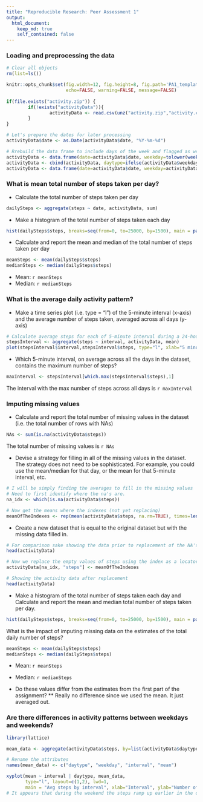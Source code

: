 ```yaml
---
title: "Reproducible Research: Peer Assessment 1"
output: 
  html_document:
    keep_md: true
    self_contained: false
---
```



### Loading and preprocessing the data

```r
# Clear all objects
rm(list=ls())

knitr::opts_chunk$set(fig.width=12, fig.height=8, fig.path='PA1_template_files/figure-html/Figs/',
                      echo=FALSE, warning=FALSE, message=FALSE)
  
if(file.exists("activity.zip")) {
        if(!exists("activityData")){
                activityData <- read.csv(unz("activity.zip","activity.csv"))
        }
}

# Let's prepare the dates for later processing
activityData$date <- as.Date(activityData$date, "%Y-%m-%d")

# Rrebuild the data frame to include days of the week and flagged as weekday or weekend for later processing
activityData <- data.frame(date=activityData$date, weekday=tolower(weekdays(activityData$date)), steps=activityData$steps, interval=activityData$interval)
activityData <- cbind(activityData, daytype=ifelse(activityData$weekday == "saturday" | activityData$weekday == "sunday", "weekend", "weekday"))
activityData <- data.frame(date=activityData$date, weekday=activityData$weekday, daytype=activityData$daytype, interval=activityData$interval, steps=activityData$steps)
```



### What is mean total number of steps taken per day?

* Calculate the total number of steps taken per day
```r
dailySteps <- aggregate(steps ~ date, activityData, sum)
```

* Make a histogram of the total number of steps taken each day
```r
hist(dailySteps$steps, breaks=seq(from=0, to=25000, by=1500), main = paste("Steps per day"), col="blue", xlab="Step Count")
```

* Calculate and report the mean and median of the total number of steps taken per day
```r
meanSteps <- mean(dailySteps$steps)
medianSteps <- median(dailySteps$steps)
```

* Mean: `r meanSteps`
* Median:  `r medianSteps`



### What is the average daily activity pattern?

* Make a time series plot (i.e. type = "l") of the 5-minute interval (x-axis) and the average number of steps taken, averaged across all days (y-axis)
```r
# Calculate average steps for each of 5-minute interval during a 24-hour period
stepsInterval <- aggregate(steps ~ interval, activityData, mean)
plot(stepsInterval$interval,stepsInterval$steps, type="l", xlab="5 minute interval", ylab="Step count",main="Average Number of Steps by Interval")
```

* Which 5-minute interval, on average across all the days in the dataset, contains the maximum number of steps?
```r
maxInterval <- stepsInterval[which.max(stepsInterval$steps),1]
```
The interval with the max number of steps across all days is `r maxInterval`



### Imputing missing values
* Calculate and report the total number of missing values in the dataset (i.e. the total number of rows with NAs)
```r
NAs <- sum(is.na(activityData$steps))
```
The total number of missing values is `r NAs`

* Devise a strategy for filling in all of the missing values in the dataset. The strategy does not need to be sophisticated. For example, you could use the mean/median for that day, or the mean for that 5-minute interval, etc.
```r
# I will be simply finding the averages to fill in the missing values
# Need to first identify where the na's are.
na_idx <- which(is.na(activityData$steps))

# Now get the means where the indexes (not yet replacing)
meanOfTheIndexes <- rep(mean(activityData$steps, na.rm=TRUE), times=length(na_idx))
```

* Create a new dataset that is equal to the original dataset but with the missing data filled in.
```r
# For comparison sake showing the data prior to replacement of the NA's
head(activityData)
```

```r
# Now we replace the empty values of steps using the index as a locator and apply with the mean indexes
activityData[na_idx, "steps"] <- meanOfTheIndexes
```

```r
# Showing the activity data after replacement
head(activityData)
```

* Make a histogram of the total number of steps taken each day and Calculate and report the mean and median total number of steps taken per day. 
```r
hist(dailySteps$steps, breaks=seq(from=0, to=25000, by=1500), main = paste("Steps per day (NA's replaced by mean)"), col="red", xlab="Step Count")
```

What is the impact of imputing missing data on the estimates of the total daily number of steps?
```r
meanSteps <- mean(dailySteps$steps)
medianSteps <- median(dailySteps$steps)
```
* Mean: `r meanSteps`
* Median:  `r medianSteps`

* Do these values differ from the estimates from the first part of the assignment? 
** Really no difference since we used the mean.  It just averaged out.

### Are there differences in activity patterns between weekdays and weekends?
```r
library(lattice)

mean_data <- aggregate(activityData$steps, by=list(activityData$daytype, activityData$weekday, activityData$interval), mean)

# Rename the attributes
names(mean_data) <- c("daytype", "weekday", "interval", "mean")

xyplot(mean ~ interval | daytype, mean_data, 
       type="l", layout=c(1,2), lwd=1, 
       main = "Avg steps by interval", xlab="Interval", ylab="Number of steps")
# It appears that during the weekend the steps ramp up earlier in the day.

```
